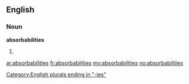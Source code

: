 ==English==

===Noun===
'''absorbabilities'''

# {{plural of|[[absorbability]]}}

[[Category:English plurals ending in "-ies"]]

[[ar:absorbabilities]]
[[fr:absorbabilities]]
[[my:absorbabilities]]
[[no:absorbabilities]]